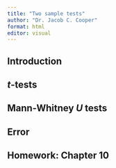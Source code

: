 ```yaml
---
title: "Two sample tests"
author: "Dr. Jacob C. Cooper"
format: html
editor: visual
---
```


## Introduction

## *t*-tests

## Mann-Whitney *U* tests

## Error

## Homework: Chapter 10
